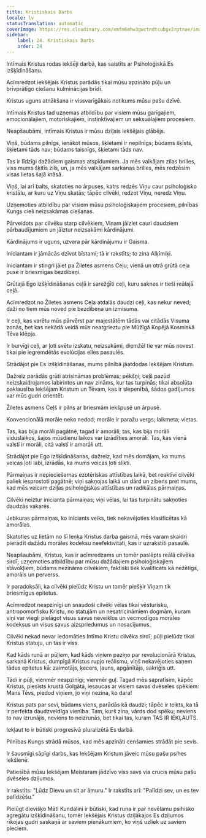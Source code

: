 ```yaml
---
title: Kristiskais Darbs
locale: lv
statusTranslation: automatic
coverImage: https://res.cloudinary.com/xmfm6mhw3gwctndtcubgx2rptnae/image/upload/v1741354419/small_cover_la_gran_rebelion_28716e29d2.webp
sidebar:
    label: 24. Kristiskais Darbs
    order: 24
---
```

Intīmais Kristus rodas iekšēji darbā, kas saistīts ar Psiholoģiskā Es izšķīdināšanu.

Acīmredzot iekšējais Kristus parādās tikai mūsu apzināto pūļu un brīvprātīgo ciešanu kulminācijas brīdī.

Kristus uguns atnākšana ir vissvarīgākais notikums mūsu pašu dzīvē.

Intīmais Kristus tad uzņemas atbildību par visiem mūsu garīgajiem, emocionālajiem, motoriskajiem, instinktīvajiem un seksuālajiem procesiem.

Neapšaubāmi, intīmais Kristus ir mūsu dziļais iekšējais glābējs.

Viņš, būdams pilnīgs, ienākot mūsos, šķietami ir nepilnīgs; būdams šķīsts, šķietami tāds nav; būdams taisnīgs, šķietami tāds nav.

Tas ir līdzīgi dažādiem gaismas atspīdumiem. Ja mēs valkājam zilas brilles, viss mums šķitīs zils, un, ja mēs valkājam sarkanas brilles, mēs redzēsim visas lietas šajā krāsā.

Viņš, lai arī balts, skatoties no ārpuses, katrs redzēs Viņu caur psiholoģisko kristālu, ar kuru uz Viņu skatās; tāpēc cilvēki, redzot Viņu, neredz Viņu.

Uzņemoties atbildību par visiem mūsu psiholoģiskajiem procesiem, pilnības Kungs cieš neizsakāmas ciešanas.

Pārveidots par cilvēku starp cilvēkiem, Viņam jāiziet cauri daudziem pārbaudījumiem un jāiztur neizsakāmi kārdinājumi.

Kārdinājums ir uguns, uzvara pār kārdinājumu ir Gaisma.

Iniciantam ir jāmācās dzīvot bīstami; tā ir rakstīts; to zina Alķīmiķi.

Iniciantam ir stingri jāiet pa Žiletes asmens Ceļu; vienā un otrā grūtā ceļa pusē ir briesmīgas bezdibeņi.

Grūtajā Ego izšķīdināšanas ceļā ir sarežģīti ceļi, kuru saknes ir tieši reālajā ceļā.

Acīmredzot no Žiletes asmens Ceļa atdalās daudzi ceļi, kas nekur neved; daži no tiem mūs noved pie bezdibeņa un izmisuma.

Ir ceļi, kas varētu mūs pārvērst par majestātēm tādās vai citādās Visuma zonās, bet kas nekādā veidā mūs neatgrieztu pie Mūžīgā Kopējā Kosmiskā Tēva klēpja.

Ir burvīgi ceļi, ar ļoti svētu izskatu, neizsakāmi, diemžēl tie var mūs novest tikai pie iegremdētās evolūcijas elles pasaulēs.

Strādājot pie Es izšķīdināšanas, mums pilnībā jāatdodas Iekšējam Kristum.

Dažreiz parādās grūti atrisināmas problēmas; pēkšņi; ceļš pazūd neizskaidrojamos labirintos un nav zināms, kur tas turpinās; tikai absolūta paklausība Iekšējam Kristum un Tēvam, kas ir slepenībā, šādos gadījumos var mūs gudri orientēt.

Žiletes asmens Ceļš ir pilns ar briesmām iekšpusē un ārpusē.

Konvencionālā morāle neko nedod; morāle ir paražu vergs; laikmeta; vietas.

Tas, kas bija morāli pagātnē, tagad ir amorāli; tas, kas bija morāli viduslaikos, šajos mūsdienu laikos var izrādīties amorāli. Tas, kas vienā valstī ir morāli, citā valstī ir amorāli utt.

Strādājot pie Ego izšķīdināšanas, dažreiz, kad mēs domājam, ka mums veicas ļoti labi, izrādās, ka mums veicas ļoti slikti.

Pārmaiņas ir nepieciešamas ezotēriskas attīstības laikā, bet reaktīvi cilvēki paliek iesprostoti pagātnē; viņi sakņojas laikā un dārd un zibens pret mums, kad mēs veicam dziļas psiholoģiskas attīstības un radikālas pārmaiņas.

Cilvēki neiztur inicianta pārmaiņas; viņi vēlas, lai tas turpinātu sakņoties daudzās vakarēs.

Jebkuras pārmaiņas, ko iniciants veiks, tiek nekavējoties klasificētas kā amorālas.

Skatoties uz lietām no šī leņķa Kristus darba gaismā, mēs varam skaidri pierādīt dažādu morāles kodeksu neefektivitāti, kas ir uzrakstīti pasaulē.

Neapšaubāmi, Kristus, kas ir acīmredzams un tomēr paslēpts reālā cilvēka sirdī; uzņemoties atbildību par mūsu dažādajiem psiholoģiskajiem stāvokļiem, būdams nezināms cilvēkiem, faktiski tiek kvalificēts kā nežēlīgs, amorāls un perverss.

Ir paradoksāli, ka cilvēki pielūdz Kristu un tomēr piešķir Viņam tik briesmīgus epitetus.

Acīmredzot neapzinīgi un snaudoši cilvēki vēlas tikai vēsturisku, antropomorfisku Kristu, no statujām un nesatricināmiem dogmām, kuram viņi var viegli pielāgot visus savus neveiklos un vecmodīgos morāles kodeksus un visus savus aizspriedumus un nosacījumus.

Cilvēki nekad nevar iedomāties Intīmo Kristu cilvēka sirdī; pūļi pielūdz tikai Kristus statuju, un tas ir viss.

Kad kāds runā ar pūļiem, kad kāds viņiem paziņo par revolucionārā Kristus, sarkanā Kristus, dumpīgā Kristus rupjo reālismu, viņš nekavējoties saņem tādus epitetus kā: zaimotājs, ķecers, ļauns, apgānītājs, sakriģis utt.

Tādi ir pūļi, vienmēr neapzinīgi; vienmēr guļ. Tagad mēs sapratīsim, kāpēc Kristus, piesists krustā Golgātā, iesaucas ar visiem savas dvēseles spēkiem: Mans Tēvs, piedod viņiem, jo viņi nezina, ko dara!

Kristus pats par sevi, būdams viens, parādās kā daudzi; tāpēc ir teikts, ka tā ir perfekta daudzveidīga vienība. Tam, kurš zina, vārds dod spēku; neviens to nav izrunājis, neviens to neizrunās, bet tikai tas, kuram TAS IR IEKĻAUTS.

Iekļaut to ir būtiski progresīvā pluralizētā Es darbā.

Pilnības Kungs strādā mūsos, kad mēs apzināti cenšamies strādāt pie sevis.

Ir šausmīgi sāpīgi darbs, kas Iekšējam Kristum jāveic mūsu pašu psihes iekšienē.

Patiesībā mūsu Iekšējam Meistaram jādzīvo viss savs via crucis mūsu pašu dvēseles dziļumos.

Ir rakstīts: "Lūdz Dievu un sit ar āmuru." Ir rakstīts arī: "Palīdzi sev, un es tev palīdzēšu."

Pielūgt dievišķo Māti Kundalini ir būtiski, kad runa ir par nevēlamu psihisko agregātu izšķīdināšanu, tomēr Iekšējais Kristus dziļākajos Es dziļumos rīkojas gudri saskaņā ar saviem pienākumiem, ko viņš uzliek uz saviem pleciem.

